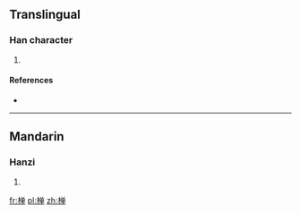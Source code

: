{{also|樿}}
==Translingual==

===Han character===
{{Han char|rn=75|rad=木|as=08|sn=12|four=|canj=DCWJ}}

# {{defn|Han|sort=木08}}

====References====
* {{Han ref|kx=0537.131|hdz=21238.031|uh=692B|ud=26923}}

----

==Mandarin==

===Hanzi===
{{cmn-hanzi|pin=[[zhǎn]] ([[zhan3]])|wg=chan<sup>3</sup>}}

# {{defn|lang=cmn|sort=木08}}

[[fr:椫]]
[[pl:椫]]
[[zh:椫]]